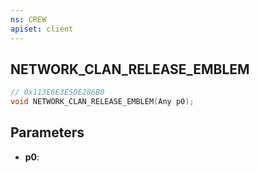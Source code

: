 ```yaml
---
ns: CREW
apiset: client
---
```

## NETWORK_CLAN_RELEASE_EMBLEM

```c
// 0x113E6E3E50E286B0
void NETWORK_CLAN_RELEASE_EMBLEM(Any p0);
```


## Parameters
* **p0**: